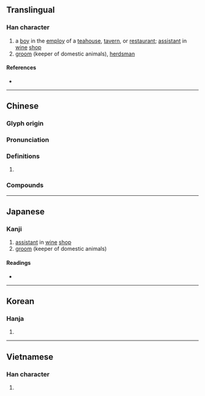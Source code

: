 {{character info/new}}
==Translingual==

===Han character===
{{Han char|rn=9|rad=人|as=08|sn=10|four=23277|canj=OJRR|ids=⿰亻官}}

# a [[boy]] in the [[employ]] of a [[teahouse]], [[tavern]], or [[restaurant]]; [[assistant]] in [[wine]] [[shop]]
# [[groom]] (keeper of domestic animals), [[herdsman]]

====References====
* {{Han ref|kx=0107.180|dkj=00759|dj=0228.030|hdz=10184.040|uh=500C|ud=20492|bh=ADBE|bd=44478}}

----

==Chinese==
{{zh-forms}}

===Glyph origin===
{{Han etym}}

===Pronunciation===
{{zh-pron
|m=guān
|c=gun1
|mn=koaⁿ
|mc=y
|oc=y
|cat=
}}

===Definitions===
{{zh-hanzi}}

# {{rfdef|zh}}

===Compounds===
{{zh-der|羊倌|阿倌|倌人|堂倌|寶倌|渾倌|牛倌|紅倌|豬倌}}

----

==Japanese==

===Kanji===
{{ja-kanji|grade=|rs=人08}}

# [[assistant]] in [[wine]] [[shop]]
# [[groom]] (keeper of domestic animals)

====Readings====
* {{ja-readings|on=かん|kun=とねり-}}

----

==Korean==

===Hanja===
{{ko-hanja|hangeul=관|rv=gwan|mr=kwan}}

# {{rfdef|ko|sort=人08}}

----

==Vietnamese==

===Han character===
{{vi-hantu|[[quan]], [[quán]]|rs=人08}}

# {{rfdef|vi}}